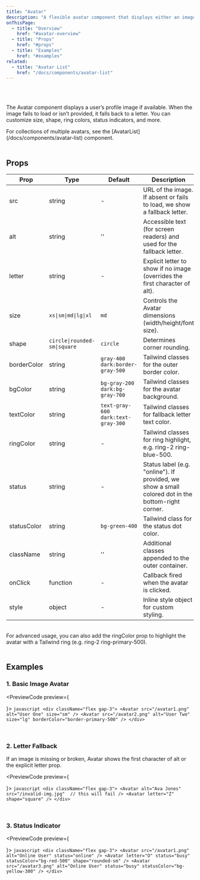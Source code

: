 ```yaml
---
title: "Avatar"
description: "A flexible avatar component that displays either an image or a fallback letter. Includes optional status indicators."
onThisPage:
  - title: "Overview"
    href: "#avatar-overview"
  - title: "Props"
    href: "#props"
  - title: "Examples"
    href: "#examples"
related:
  - title: "Avatar List"
    href: "/docs/components/avatar-list"
---
```


<div id="avatar-overview" />

<Divider />

<br/>

<div className="flex gap-4 mb-4 justify-center items-center">
    <Avatar
        src="/avatar1.png"
        alt="User Example"
        size="lg"
    />
    <Avatar
        letter="D"
        size="md"
        shape="square"
    />
    <Avatar
        src="/avatar2.png"
        alt="Broken"
        shape="rounded-sm"
        status="online"
    />
</div>

<br/>

<p>
    The <InlineHighlight>Avatar</InlineHighlight> component displays a user’s profile image if available.
    When the image fails to load or isn’t provided, it falls back to a letter. You can customize <InlineHighlight>size</InlineHighlight>, <InlineHighlight>shape</InlineHighlight>, ring colors,
    status indicators, and more.
</p>

<Info>
    For collections of multiple avatars, see the
    <InlineHighlight type="navigation">[AvatarList](/docs/components/avatar-list)</InlineHighlight> component.
</Info>

<br/>
<Divider />
<br/>

<div id="props" />

## Props

| **Prop**       | **Type**                         | **Default**                  | **Description**                                                                                                                              |
|----------------|----------------------------------|------------------------------|----------------------------------------------------------------------------------------------------------------------------------------------|
| src            | string                           | -                            | URL of the image. If absent or fails to load, we show a fallback letter.                                                                     |
| alt            | string                           | ''                           | Accessible text (for screen readers) and used for the fallback letter.                                                                       |
| letter         | string                           | -                            | Explicit letter to show if no image (overrides the first character of <InlineHighlight>alt</InlineHighlight>).                               |
| size           | `xs\|sm\|md\|lg\|xl`             | `md`                         | Controls the Avatar dimensions (width/height/font size).                                                                                     |
| shape          | `circle\|rounded-sm\|square`        | `circle`                     | Determines corner rounding.                                                                                                                  |
| borderColor    | string                           | `gray-400 dark:border-gray-500` | Tailwind classes for the outer border color.                                                                                              |
| bgColor        | string                           | `bg-gray-200 dark:bg-gray-700`  | Tailwind classes for the avatar background.                                                                                                |
| textColor      | string                           | `text-gray-600 dark:text-gray-300` | Tailwind classes for fallback letter text color.                                                                                         |
| ringColor      | string                           | -                            | Tailwind classes for ring highlight, e.g. <InlineHighlight>ring-2 ring-blue-500</InlineHighlight>.                                          |
| status         | string                           | -                            | Status label (e.g. <InlineHighlight>"online"</InlineHighlight>). If provided, we show a small colored dot in the bottom-right corner.       |
| statusColor    | string                           | `bg-green-400`               | Tailwind class for the status dot color.                                                                                                    |
| className      | string                           | ''                           | Additional classes appended to the outer container.                                                                                         |
| onClick        | function                         | -                            | Callback fired when the avatar is clicked.                                                                                                  |
| style          | object                           | -                            | Inline style object for custom styling.                                                                                                     |

<br/>
<Info>
    For advanced usage, you can also add the <InlineHighlight>ringColor</InlineHighlight> prop to highlight the avatar with a Tailwind ring (e.g. <InlineHighlight>ring-2 ring-primary-500</InlineHighlight>).
</Info>

<br/>
<Divider />
<br/>

<div id="examples" />

## Examples

### 1. Basic Image Avatar

<PreviewCode preview={
    <div className="flex gap-3">
        <Avatar
            src="/avatar1.png"
            alt="User One"
            size="sm"
        />
        <Avatar
            src="/avatar2.png"
            alt="User Two"
            size="lg"
            borderColor="border-primary-500"
        />
    </div>
}>
    ```javascript
    <div className="flex gap-3">
        <Avatar
            src="/avatar1.png"
            alt="User One"
            size="sm"
        />
        <Avatar
            src="/avatar2.png"
            alt="User Two"
            size="lg"
            borderColor="border-primary-500"
        />
    </div>
    ```
</PreviewCode>

<br />

### 2. Letter Fallback
If an image is missing or broken, <InlineHighlight>Avatar</InlineHighlight> shows the first character of <InlineHighlight>alt</InlineHighlight> or the explicit <InlineHighlight>letter</InlineHighlight> prop.

<PreviewCode preview={
    <div className="flex gap-3">
        <Avatar
            alt="Ava Jones"
            src="/invalid-img.jpg"
        />
        <Avatar
            letter="Z"
            shape="square"
        />
    </div>
}>
    ```javascript
    <div className="flex gap-3">
        <Avatar
            alt="Ava Jones"
            src="/invalid-img.jpg"  // this will fail
        />
        <Avatar
            letter="Z"
            shape="square"
        />
    </div>
    ```
</PreviewCode>

<br />

### 3. Status Indicator

<PreviewCode preview={
    <div className="flex gap-3">
        <Avatar
            src="/avatar1.png"
            alt="Online User"
            status="online"
        />
        <Avatar
            letter="O"
            status="busy"
            statusColor="bg-red-500"
            shape="rounded-sm"
        />
        <Avatar
            src="/avatar3.png"
            alt="Online User"
            status="busy"
            statusColor="bg-yellow-300"
        />
    </div>
}>
    ```javascript
    <div className="flex gap-3">
        <Avatar
            src="/avatar1.png"
            alt="Online User"
            status="online"
        />
        <Avatar
            letter="O"
            status="busy"
            statusColor="bg-red-500"
            shape="rounded-sm"
        />
        <Avatar
            src="/avatar3.png"
            alt="Online User"
            status="busy"
            statusColor="bg-yellow-300"
        />
    </div>
    ```
</PreviewCode>

<br />
<br />
